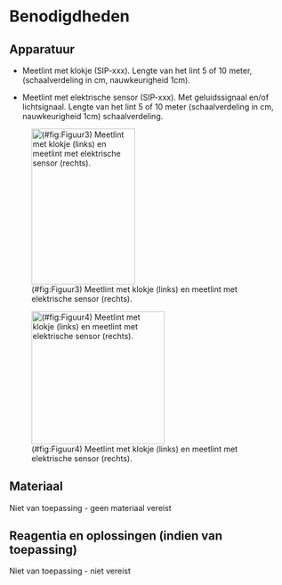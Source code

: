 # Benodigdheden

## Apparatuur

```{=html}
<!--
Opsomming van de apparatuur die nodig is en verwijzingen naar de sip's (Standard Instrument Procedure; <protocol-code>-YYYY.NN) indien die er zijn.
Indien geen specifiek sip's voorhanden, illustreer de toegelaten apparatuur met foto's, geef het exacte type apparatuur mee, ...
-->
```
-   Meetlint met klokje (SIP-xxx).
    Lengte van het lint 5 of 10 meter, (schaalverdeling in cm, nauwkeurigheid 1cm).

-   Meetlint met elektrische sensor (SIP-xxx).
    Met geluidssignaal en/of lichtsignaal.
    Lengte van het lint 5 of 10 meter (schaalverdeling in cm, nauwkeurigheid 1cm) schaalverdeling.

![(#fig:Figuur3) Meetlint met klokje (links) en meetlint met elektrische sensor (rechts).](.%5Cmedia/image2.jpg){width="1.937846675415573in" height="2.9140562117235347in"}

![(#fig:Figuur4) Meetlint met klokje (links) en meetlint met elektrische sensor (rechts).](.%5Cmedia/image3.jpg){width="2.489931102362205in" height="2.489931102362205in"}

## Materiaal

```{=html}
<!--
Opsomming van gebruikte materialen.
Duidelijk aangeven welke materialen toelaatbaar zijn, welke volumes, afmetingen, materiaal, ... 
vb. vermeld niet staalnamepotje, maar wel: vierkant flesje, volume 250 ml, gegradueerd, vervaardigd uit PE, met afsluitbare deksel uit PP.
-->
```
Niet van toepassing - geen materiaal vereist

## Reagentia en oplossingen (indien van toepassing)

```{=html}
<!--
Een opsomming van reagentia, welke zuiverheid, volume, veiligheidsvoorschriften.
vb. Zwavelzuur (H2SO4), geconcentreerd (96%), pro analyse + veiligheidsinfo (sterk zuur, bijtend, gebruik handschoenen, bril en masker bij gebruik)
Een opsomming van oplossingen, welke zuiverheid, volume, veiligheidsvoorschriften.
Indien deze oplossingen zelf worden bereid, vermeld dan ook de bereidingswijze.
vb: Zwavelzuur 1M: verdun zwavelzuur geconcentreerd 18 maal met ultrapuur water.
Opgelet: giet altijd zwavelzuur bij water en nooit omgekeerd!
-->
```
Niet van toepassing - niet vereist
